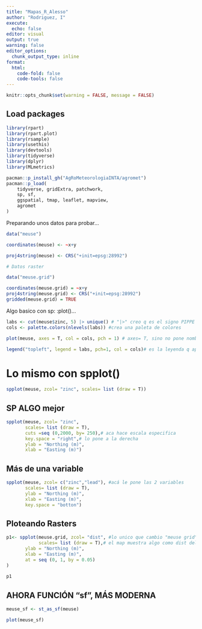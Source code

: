 ```yaml
---
title: "Mapas_R_Alesso"
author: "Rodriguez, I"
execute:
  echo: false
editor: visual
output: true
warning: false
editor_options: 
  chunk_output_type: inline
format:
  html:
    code-fold: false
    code-tools: false
---
```


```r
knitr::opts_chunk$set(warning = FALSE, message = FALSE) 
```

## Load packages

```r
library(rpart)
library(rpart.plot)
library(rsample)
library(usethis)
library(devtools)
library(tidyverse)
library(dplyr)
library(MLmetrics)
```

```r
pacman::p_install_gh("AgRoMeteorologiaINTA/agromet")
pacman::p_load(
    tidyverse, gridExtra, patchwork,
    sp, sf,
    ggspatial, tmap, leaflet, mapview,
    agromet
)
```
Preparando unos datos para probar...

```r
data("meuse")

coordinates(meuse) <- ~x+y

proj4string(meuse) <- CRS("+init=epsg:28992")

# Datos raster

data("meuse.grid")

coordinates(meuse.grid) = ~x+y
proj4string(meuse.grid) <- CRS("+init=epsg:28992")
gridded(meuse.grid) = TRUE
```

Algo basico con sp: :plot()...
```r
labs <- cut(meuse$zinc, 5) |> unique() # "|>" creo q es el signo PIPPE
cols <- palette.colors(nlevels(labs)) #crea una paleta de colores

plot(meuse, axes = T, col = cols, pch = 1) # axes= T, sino no pone nombre de ejes.

legend("topleft", legend = labs, pch=1, col = cols)# es la leyenda q aparce en el cuadrito. Pero no se q es.
```

# Lo mismo con spplot()
```r
spplot(meuse, zcol= "zinc", scales= list (draw = T))
```

## SP ALGO mejor
```r
spplot(meuse, zcol= "zinc",
       scales= list (draw = T),
       cuts =seq (0,2000, by= 250),# aca hace escala especifica
       key.space = "right",# lo pone a la derecha
       ylab = "Northing (m)",
       xlab = "Easting (m)") 
```

## Más de una variable

```r
spplot(meuse, zcol= c("zinc","lead"), #acá le pone las 2 variables
       scales= list (draw = T),
       ylab = "Northing (m)",
       xlab = "Easting (m)",
       key.space = "botton") 
```

## Ploteando Rasters
```r
p1<- spplot(meuse.grid, zcol= "dist", #lo unico que cambio "meuse grid"
            scales= list (draw = T),# el map muestra algo como dist del Rio a la costa
       ylab = "Northing (m)",
       xlab = "Easting (m)",
       at = seq (0, 1, by = 0.05)
)
 
p1           
```

## AHORA FUNCIÓN "sf", MÁS MODERNA
```r
meuse_sf <- st_as_sf(meuse)

plot(meuse_sf)
```

